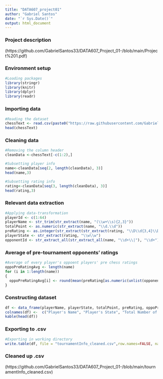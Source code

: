 ---
title: "DATA607_project01"
author: "Gabriel Santos"
date: "`r Sys.Date()`"
output: html_document
---


### Project description

(https://github.com/GabrielSantos33/DATA607_Project_01-/blob/main/Project%201.pdf)


### Environment setup
```{r}
#Loading packages
library(stringr)
library(knitr)
library(dplyr)
library(readr)
```

### Importing data
```{r}
#Reading the dataset
chessText <- read.csv(paste0("https://raw.githubusercontent.com/GabrielSantos33/DATA607_Project_01-/main/tournamentinfo_uncleaned.txt"))
head(chessText)
```

### Cleaning data
```{r}
#Removing the column header
cleanData <-chessText[-c(1:2),]
```
```{r}
#Subsetting player info
name<-cleanData[seq(2, length(cleanData), 3)]
head(name,3)
```
```{r}
#Subsetting rating info
rating<-cleanData[seq(3, length(cleanData), 3)]
head(rating,3)
```

### Relevant data extraction
```{r}
#Applying data-transformation
playerId <- c(1:64)
playerName <- str_trim(str_extract(name, "(\\w+\\s){2,3}"))
totalPoint <- as.numeric(str_extract(name, "\\d.\\d"))
preRating <- as.integer(str_extract(str_extract(rating, "\\D\\d{3,4}\\D"), "\\d+")) 
playerState <- str_extract(rating, "\\w\\w")
opponentId <- str_extract_all(str_extract_all(name, "\\d+\\|"), "\\d+")
```

### Average of pre-tournament opponents' ratings
```{r}
#Average of every player's oppoent players' pre chess ratings
oppoPreRatingAvg <- length(name)
for (i in 1:length(name)) 
{ 
  oppoPreRatingAvg[i] <- round(mean(preRating[as.numeric(unlist(opponentId[playerId[i]]))]), digits = 0)
}
```

### Constructing dataset
```{r}
df <- data_frame(playerName, playerState, totalPoint, preRating, oppoPreRatingAvg)
colnames(df) <-  c("Player's Name", "Player's State", "Total Number of Points", "Player's Pre-Rating", "Opponents' Average Ratings")
kable(head(df))
```

### Exporting to .csv
```{r}
#Exporting in working directory
write.table(df, file = "tournamentInfo_cleaned.csv",row.names=FALSE, na="",col.names=TRUE, sep=",")
```
### Cleaned up .csv
(https://github.com/GabrielSantos33/DATA607_Project_01-/blob/main/tournamentInfo_cleaned.csv)
